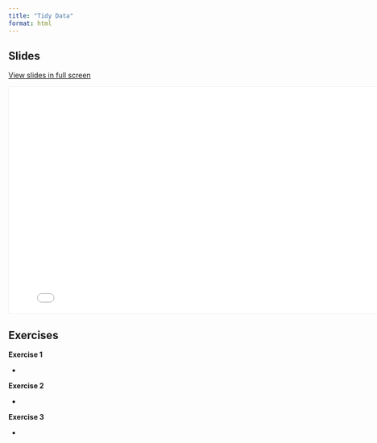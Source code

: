 ```yaml
---
title: "Tidy Data"
format: html
---
```


## Slides

[View slides in full screen](03_TidyData.html)

```{=html}
<iframe class="slide-deck" src="03_TidyData.html" height="450" width="800" style="border: 1px solid #F0F0F0;"></iframe>
```
## Exercises

**Exercise 1**

-    

**Exercise 2**

-    

**Exercise 3**

-    